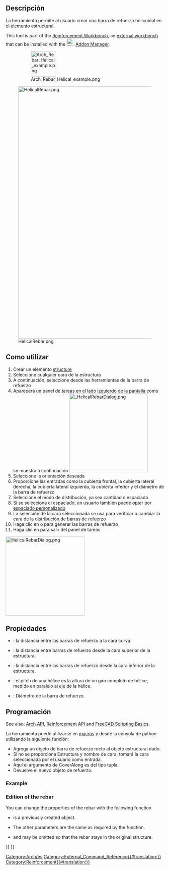 <languages/>

{{Docnav
|[[Reinforcement_BentShapeRebar|BentShapeRebar]]
|[[Reinforcement_ColumnRebars|ColumnRebars]]
|[[Reinforcement_Workbench|Reinforcement]]
|IconL=Reinforcement_BentShapeRebar.svg
|IconR=Reinforcement_ColumnRebars.svg
|IconC=Reinforcement_Workbench.svg
}}

<div class="mw-translate-fuzzy">
{{GuiCommandAddon/es
|Name=Arch Rebar Helical
|Name/es=Arch Rebar Helical
|MenuLocation=Arch → Rebar tools
|Workbenches=[[Arch_Workbench/es|Arch]]
|Addon=Reinforcement
|Shortcut=None
|SeeAlso=[[Arch_Rebar/es|Arch Rebar]]
}}
</div>

<span id="Description"></span>
==Descripción==

<div class="mw-translate-fuzzy">
La herramienta {{KEY | [[Image: Arch_Rebar_Helical.png | 16px]] Helical Rebar}} permite al usuario crear una barra de refuerzo helicoidal en el elemento estructural.
</div>

This tool is part of the [[Reinforcement_Workbench|Reinforcement Workbench]], an [[External_workbenches|external workbench]] that can be installed with the [[Image:Std_AddonMgr.svg|24px]] [[Std_AddonMgr|Addon Manager]].

: [[Image:Arch_Rebar_Helical_example.png|80px]]
<div class="mw-translate-fuzzy">
[[Image:HelicalRebar.png|800px]]
</div>

<span id="Usage"></span>
<div class="mw-translate-fuzzy">
==Como utilizar==
</div>

<div class="mw-translate-fuzzy">
# Crear un elemento [[Arch Structure/es|structure]]
# Seleccione cualquier cara de la estructura
# A continuación, seleccione {{KEY|[[Image: Arch_Rebar_Helical.png|16px]] Helical Rebar}} desde las herramientas de la barra de refuerzo
# Aparecerá un panel de tareas en el lado izquierdo de la pantalla como se muestra a continuación [[Image: HelicalRebarDialog.png|250px]]
# Seleccione la orientación deseada
# Proporcione las entradas como la cubierta frontal, la cubierta lateral derecha, la cubierta lateral izquierda, la cubierta inferior y el diámetro de la barra de refuerzo
# Seleccione el modo de distribución, ya sea cantidad o espaciado
# Si se selecciona el espaciado, un usuario también puede optar por [[Custom_Spacing/es|espaciado personalizado]]
# La selección de la cara seleccionada se usa para verificar o cambiar la cara de la distribución de barras de refuerzo
# Haga clic en {{KEY|OK}} o {{KEY|Apply}} para generar las barras de refuerzo
# Haga clic en {{KEY|Cancel}} para salir del panel de tareas
</div>

[[Image:HelicalRebarDialog.png|250px]]
{{Caption|Task panel for the tool}}

<span id="Properties"></span>
==Propiedades== 

* {{PropertyData/es|Side Cover}}: la distancia entre las barras de refuerzo a la cara curva.
* {{PropertyData/es|Top Cover}}: la distancia entre barras de refuerzo desde la cara superior de la estructura.
* {{PropertyData/es|Bottom Cover}}: la distancia entre las barras de refuerzo desde la cara inferior de la estructura.
* {{PropertyData/es|Pitch}}: el pitch de una hélice es la altura de un giro completo de hélice, medido en paralelo al eje de la hélice.
* {{PropertyData/es|Diameter}}: Diámetro de la barra de refuerzo.

<span id="Scripting"></span>
<div class="mw-translate-fuzzy">
==Programación==
</div>

See also: [[Arch API|Arch API]], [[Reinforcement API|Reinforcement API]] and [[FreeCAD Scripting Basics|FreeCAD Scripting Basics]].

<div class="mw-translate-fuzzy">
La herramienta {{KEY|[[Image: Arch_Rebar_Helical.png|16px]] Helical Rebar}} puede utilizarse en [[macros/es|macros]] y desde la consola de python utilizando la siguiente función:
</div>

{{Code|code=
Rebar = makeHelicalRebar(s_cover, b_cover, diameter, t_cover, pitch, structure=None, facename=None)
}}

<div class="mw-translate-fuzzy">
* Agrega un objeto de barra de refuerzo recto al objeto estructural dado.
* Si no se proporciona Estructura y nombre de cara, tomará la cara seleccionada por el usuario como entrada.
* Aquí el argumento de CoverAlong es del tipo tupla.
* Devuelve el nuevo objeto de refuerzo.
</div>

=== Example ===

{{Code|code=
import FreeCAD, Draft, Arch, HelicalRebar

Circle = Draft.makeCircle(radius=250)
Structure = Arch.makeStructure(Circle)
Structure.ViewObject.Transparency = 80
FreeCAD.ActiveDocument.recompute()

Rebar = HelicalRebar.makeHelicalRebar(10, 50, 8, 50, 50, structure, "Face2")
}}

=== Edition of the rebar ===

You can change the properties of the rebar with the following function

{{Code|code=
editHelicalRebar(Rebar, s_cover, b_cover, diameter, t_cover, pitch, structure=None, facename=None)
}}

* {{incode|Rebar}} is a previously created {{incode|HelicalRebar}} object.
* The other parameters are the same as required by the {{incode|makeHelicalRebar()}} function.
* {{incode|structure}} and {{incode|facename}} may be omitted so that the rebar stays in the original structure.

{{Code|code=
import HelicalRebar

HelicalRebar.editHelicalRebar(Rebar, 20, 100, 20, 20, 100)
}}


<div class="mw-translate-fuzzy">
[[Category:Arch/es]]
</div>

[[Category:External_Command_Reference{{#translation:}}]]
[[Category:Reinforcement{{#translation:}}]]
{{BIM_Tools_navi{{#translation:}}}}
{{Userdocnavi{{#translation:}}}}